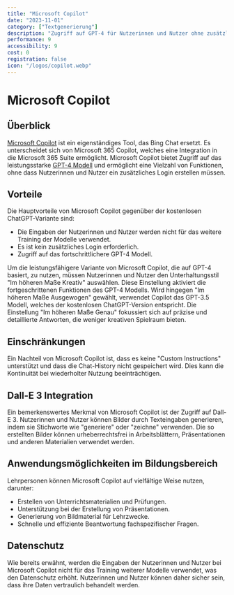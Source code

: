 ```yaml
---
title: "Microsoft Copilot"
date: "2023-11-01"
category: ["Textgenerierung"]
description: "Zugriff auf GPT-4 für Nutzerinnen und Nutzer ohne zusätzliche Registrierung"
performance: 9
accessibility: 9
cost: 0
registration: false
icon: "/logos/copilot.webp"
---
```



# Microsoft Copilot

## Überblick
[Microsoft Copilot](https://copilot.microsoft.com) ist ein eigenständiges Tool, das Bing Chat ersetzt. Es unterscheidet sich von Microsoft 365 Copilot, welches eine Integration in die Microsoft 365 Suite ermöglicht. Microsoft Copilot bietet Zugriff auf das leistungsstarke [GPT-4 Modell](/tools/chatgptplus) und ermöglicht eine Vielzahl von Funktionen, ohne dass Nutzerinnen und Nutzer ein zusätzliches Login erstellen müssen.

<MDXImage src="/screenshots/copilot-screenshot.png" alt="Microsoft Copilot Benutzeroberfläche" />

## Vorteile
Die Hauptvorteile von Microsoft Copilot gegenüber der kostenlosen ChatGPT-Variante sind:
- Die Eingaben der Nutzerinnen und Nutzer werden nicht für das weitere Training der Modelle verwendet.
- Es ist kein zusätzliches Login erforderlich.
- Zugriff auf das fortschrittlichere GPT-4 Modell.


Um die leistungsfähigere Variante von Microsoft Copilot, die auf GPT-4 basiert, zu nutzen, müssen Nutzerinnen und Nutzer den Unterhaltungsstil "Im höheren Maße Kreativ" auswählen. Diese Einstellung aktiviert die fortgeschrittenen Funktionen des GPT-4 Modells. Wird hingegen "Im höheren Maße Ausgewogen" gewählt, verwendet Copilot das GPT-3.5 Modell, welches der kostenlosen ChatGPT-Version entspricht. Die Einstellung "Im höheren Maße Genau" fokussiert sich auf präzise und detaillierte Antworten, die weniger kreativen Spielraum bieten.

<MDXImage src="/screenshots/copilot-styles.png" alt="Auswahl des Unterhaltungsstils bei Microsoft Copilot" />

## Einschränkungen
Ein Nachteil von Microsoft Copilot ist, dass es keine "Custom Instructions" unterstützt und dass die Chat-History nicht gespeichert wird. Dies kann die Kontinuität bei wiederholter Nutzung beeinträchtigen.

## Dall-E 3 Integration
Ein bemerkenswertes Merkmal von Microsoft Copilot ist der Zugriff auf Dall-E 3. Nutzerinnen und Nutzer können Bilder durch Texteingaben generieren, indem sie Stichworte wie "generiere" oder "zeichne" verwenden. Die so erstellten Bilder können urheberrechtsfrei in Arbeitsblättern, Präsentationen und anderen Materialien verwendet werden.

<MDXImage src="/screenshots/copilot-dalle3.png" alt="Bildgenerierung mit Microsoft Copilot und Dall-E 3" />

## Anwendungsmöglichkeiten im Bildungsbereich
Lehrpersonen können Microsoft Copilot auf vielfältige Weise nutzen, darunter:
- Erstellen von Unterrichtsmaterialien und Prüfungen.
- Unterstützung bei der Erstellung von Präsentationen.
- Generierung von Bildmaterial für Lehrzwecke.
- Schnelle und effiziente Beantwortung fachspezifischer Fragen.

## Datenschutz
Wie bereits erwähnt, werden die Eingaben der Nutzerinnen und Nutzer bei Microsoft Copilot nicht für das Training weiterer Modelle verwendet, was den Datenschutz erhöht. Nutzerinnen und Nutzer können daher sicher sein, dass ihre Daten vertraulich behandelt werden.